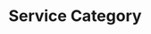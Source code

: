 ---
title: "Service Category"
openapi: "DELETE /api/v1/service-categories/{id}"
description: 'Description of your new file.'
---